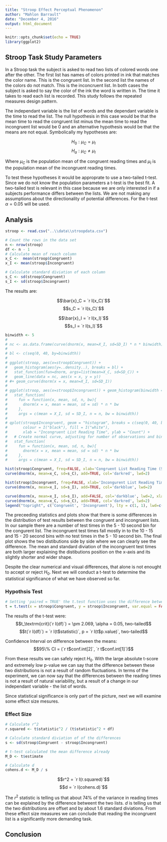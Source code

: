 ```yaml
---
title: "Stroop Effect Perceptual Phenomenon"
author: "Mahlon Barrault"
date: "December 4, 2016"
output: html_document
---
```


```r
knitr::opts_chunk$set(echo = TRUE)
library(ggplot2)
```

## Stroop Task Study Parameters

In a Stroop task the subject is asked to read two lists of colored words one after the other. The first list has names of colors printed in ink that matches the color name. This is the congruent list. In the second list the names of the colors do not match. This is the inconcruent list. In both cases the subject is asked to say the color of the ink the word is written in. The time it takes to read each list is recorded. This study follows the repeated measures design pattern.

The independant variable is the list of words and the dependant variable is the time to read the list. The null hypothesis in this case would be that the mean time to read the congruent list minus the mean time to read the incongruent list would be 0 and an alternative hypothesis would be that the means are not equal. Symbolically my hypotheses are:

$$H_0 : \mu_C = \mu_I$$
$$H_a : \mu_C \neq \mu_I$$

Where $\mu_C$ is the population mean of the congruent reading times and $\mu_I$ is the population mean of the incongruent reading times.

To test these hypotheses it would be approprate to use a two-tailed t-test. Since we do not know the population parameters a t-test is the best fit. A two-tailed test is relevant in this case because we are only interested in if a subjects performance differs between the lists. We are not making any assumptions about the directionality of potential differences. For the t-test $\alpha = 0.05$ will be used. 

## Analysis

```r
stroop <- read.csv("..\\data\\stroopdata.csv")

# Count the rows in the data set
n <- nrow(stroop)
df <- n - 1
# Calculate mean of reach column
x_C <-  mean(stroop$Congruent)
x_I <- mean(stroop$Incongruent)

# Calculate standard diviation of each column
s_C <- sd(stroop$Congruent)
s_I <- sd(stroop$Incongruent)
```

The results are:

$$\bar{x}_C = `r I(x_C)`$$
$$s_C = `r I(s_C)`$$

$$\bar{x}_I = `r I(x_I)`$$
$$s_I = `r I(s_I)`$$

```r

binwidth <- 5
# 
# nc <- as.data.frame(curve(dnorm(x, mean=X_I, sd=SD_I) * n * binwidth), from = 0, to = 40)
# 
# bl <- c(seq(0, 40, by=binwidth))
# 
# ggplot(stroop, aes(x=stroop$Congruent)) +
#   geom_histogram(aes(y=..density..), breaks = bl) +
#   stat_function(fun=dnorm, args=list(mean=X_C, sd=SD_C)) +
#   geom_line(data = nc, aes(x = x, y = y))
# #+ geom_curve(dnorm(x = x, mean=X_I, sd=SD_I))
# 
# ggplot(stroop, aes(x=stroop$Incongruent)) + geom_histogram(binwidth = binwidth) +
#   stat_function(
#     fun = function(x, mean, sd, n, bw){
#       dnorm(x = x, mean = mean, sd = sd) * n * bw
#     },
#     args = c(mean = X_I, sd = SD_I, n = n, bw = binwidth))
# 
# qplot(stroop$Incongruent, geom = "histogram", breaks = c(seq(0, 40, by=binwidth)),
#       colour = I("black"), fill = I("white"),
#       xlab = "Incongruent List Reading Time", ylab = "Count") +
#   # Create normal curve, adjusting for number of observations and binwidth
#   stat_function(
#     fun = function(x, mean, sd, n, bw){
#       dnorm(x = x, mean = mean, sd = sd) * n * bw
#     },
#     args = c(mean = X_I, sd = SD_I, n = n, bw = binwidth))

hist(stroop$Congruent, freq=FALSE, xlab='Congruent List Reading Time (Sec)', ylab = 'Density', main='Distribution of Congruent List Reading Times', col='orange', xlim=c(0,40),  ylim=c(0, 0.125), breaks = c(seq(0, 40, by=binwidth)), labels = c('0 - 5', '5 - 10', '10 - 15', '15 - 20', '20 - 25', '25 - 30', '30 - 35', '35 - 40'))
curve(dnorm(x, mean=x_C, sd=s_C), add=TRUE, col='darkred', lwd=2)

hist(stroop$Incongruent, freq=FALSE, xlab='Incongurent List Reading Time (Sec)', ylab = 'Density', main='Distribution of Incongruent List Reading Times', col='lightblue', xlim=c(0,40),  ylim=c(0, 0.125), breaks = c(seq(0, 40, by=binwidth)), labels = c('0 - 5', '5 - 10', '10 - 15', '15 - 20', '20 - 25', '25 - 30', '30 - 35', '35 - 40'))
curve(dnorm(x, mean=x_I, sd=s_I), add=TRUE, col='darkblue', lwd=2)

curve(dnorm(x, mean=x_I, sd=s_I), add=FALSE, col='darkblue', lwd=2, xlab = 'Reading Time (Sec)', ylab = 'Density', main = 'Comparison of Congruent and Incongruent Reading Time Distributions', xlim=c(0,40),  ylim=c(0, 0.125))
curve(dnorm(x, mean=x_C, sd=s_C), add=TRUE, col='darkred', lwd=2)
legend("topright", c('Congruent', 'Incongruent'), lty = c(1, 1), lwd=c(2.5,2.5),col=c('darkred', 'darkblue'), merge = TRUE, title = 'Distributions', inset = 0.05)

```

The preceeding statistics and plots show that there is some differences in the distribution of test results between the congruent and incongruent lists. In our sample there are a number of test times in the 5 - 10 second bin for the congurent list. The incongruent test times fall mostly in to the 10 - 15 and 15 - 20 second bins with no test times in the 5 - 10 second bin. The final plot shows the two distibutions side by side where we can clearly see the difference. The mean and standard diviation of the incongruent test times are both larger explaining the distibutions position on the x-axis and its slightly shorter and wider shape.

Despite the clear numerical and visual differences, that alone is not enought to accept or reject $H_0$. Next we will conduct a t-test to determine the statistical significance of what we have observed so far.

### Hypothsis Test

```r
# Setting 'paired = TRUE' the t.test function uses the difference between the means of the two input lists
t = t.test(x = stroop$Congruent, y = stroop$Incongruent, var.equal = FALSE, paired = TRUE)
```

The results of the t-test were:
$$t_\textrm{crit}(`r I(df)`) = \pm 2.069, \alpha = 0.05, two-tailed$$
$$t(`r I(df)`) = `r I(t$statistic)`, p = `r I(t$p.value)`, two-tailed$$

Confidence Interval on difference between the means:
$$95\% CI = (`r t$conf.int[2]`, `r t$conf.int[1]`)$$

From these results we can safely reject $H_0$. With the large absolute t-score and extremely low p-value we can say that the difference between these two distributions is not a result of random fluctuations. In terms of the experiment, we can now say that the differences between the reading times is not a result of natural variability, but a result of a change in our independant variable - the list of words.

Since statistical significance is only part of the picture, next we will examine some effect size mesures.

### Effect Size

```r
# Calculate r^2
r.squared <- t$statistic^2 / (t$statistic^2 + df)

# Calculate standard diviation of of the differences
s <- sd(stroop$Congruent - stroop$Incongruent)

# t-test calculated the mean difference already
M_D <- t$estimate

# Calculate d
cohens.d <- M_D / s
```
$$r^2 = `r I(r.squared)`$$
$$d = `r I(cohens.d)`$$

The $r^2$ statistic is telling us that about 74% of the variance in reading times can be explained by the difference betweent the two lists. $d$ is telling us that the two distributions are offset and by about 1.6 standard diviations. From these effect size measures we can conclude that reading the incongruent list is a significantly more demanding task.

## Conclusion
